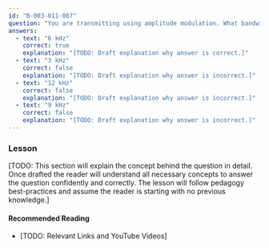 ```yaml
---
id: "B-003-011-007"
question: "You are transmitting using amplitude modulation. What bandwidth does your signal occupy if the highest frequency of your voice is 3 kHz?"
answers:
  - text: "6 kHz"
    correct: true
    explanation: "[TODO: Draft explanation why answer is correct.]"
  - text: "3 kHz"
    correct: false
    explanation: "[TODO: Draft explanation why answer is incorrect.]"
  - text: "12 kHz"
    correct: false
    explanation: "[TODO: Draft explanation why answer is incorrect.]"
  - text: "9 kHz"
    correct: false
    explanation: "[TODO: Draft explanation why answer is incorrect.]"
---
```


### Lesson

[TODO: This section will explain the concept behind the question in detail. Once drafted the reader will understand all necessary concepts to answer the question confidently and correctly. The lesson will follow pedagogy best-practices and assume the reader is starting with no previous knowledge.]

#### Recommended Reading

- [TODO: Relevant Links and YouTube Videos]
